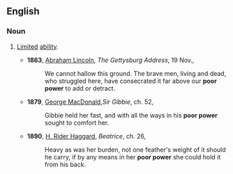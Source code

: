 ==English==

===Noun===
{{en-noun|sg=[[poor]] [[power]]|-}}

#{{idiom}} [[Limited]] [[ability]].
#*'''1863''', [[w:Abraham_Lincoln|Abraham Lincoln]], ''The Gettysburg Address'', 19 Nov.,
#*:We cannot hallow this ground. The brave men, living and dead, who struggled here, have consecrated it far above our '''poor power''' to add or detract.
#*'''1879''', [[w:George_MacDonald|George MacDonald]],''Sir Gibbie'', ch. 52,
#*:Gibbie held her fast, and with all the ways in his '''poor power''' sought to comfort her.
#*'''1890''', [[w:H._Rider_Haggard|H. Rider Haggard]], ''Beatrice'', ch. 26,
#*:Heavy as was her burden, not one feather's weight of it should he carry, if by any means in her '''poor power''' she could hold it from his back.